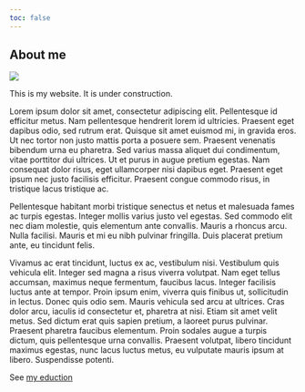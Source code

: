 ```yaml
---
toc: false
---
```



## About me

![](img/lisa.jpg){#me}

This is my website. It is under construction.

Lorem ipsum dolor sit amet, consectetur adipiscing elit. Pellentesque id efficitur metus. Nam pellentesque hendrerit lorem id ultricies. Praesent eget dapibus odio, sed rutrum erat. Quisque sit amet euismod mi, in gravida eros. Ut nec tortor non justo mattis porta a posuere sem. Praesent venenatis bibendum urna eu pharetra. Sed varius massa aliquet dui condimentum, vitae porttitor dui ultrices. Ut et purus in augue pretium egestas. Nam consequat dolor risus, eget ullamcorper nisi dapibus eget. Praesent eget ipsum nec justo facilisis efficitur. Praesent congue commodo risus, in tristique lacus tristique ac.

Pellentesque habitant morbi tristique senectus et netus et malesuada fames ac turpis egestas. Integer mollis varius justo vel egestas. Sed commodo elit nec diam molestie, quis elementum ante convallis. Mauris a rhoncus arcu. Nulla facilisi. Mauris et mi eu nibh pulvinar fringilla. Duis placerat pretium ante, eu tincidunt felis.

Vivamus ac erat tincidunt, luctus ex ac, vestibulum nisi. Vestibulum quis vehicula elit. Integer sed magna a risus viverra volutpat. Nam eget tellus accumsan, maximus neque fermentum, faucibus lacus. Integer facilisis luctus ante at tempor. Proin ipsum enim, viverra quis finibus ut, sollicitudin in lectus. Donec quis odio sem. Mauris vehicula sed arcu at ultrices. Cras dolor arcu, iaculis id consectetur et, pharetra at nisi. Etiam sit amet velit metus. Sed dictum erat quis sapien pretium, a laoreet purus pulvinar. Praesent pharetra faucibus elementum. Proin sodales augue a turpis dictum, quis pellentesque urna convallis. Praesent volutpat, libero tincidunt maximus egestas, nunc lacus luctus metus, eu vulputate mauris ipsum at libero. Suspendisse potenti. 

See [my eduction](cv.qmd#edu)

